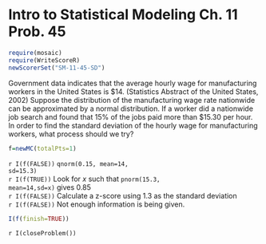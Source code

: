 Intro to Statistical Modeling Ch. 11 Prob. 45
========================================================
```r
require(mosaic)
require(WriteScoreR)
newScorerSet("SM-11-45-SD")
```
Government data indicates that the average hourly wage for manufacturing workers in the United States is $14. (Statistics Abstract of the United States, 2002) Suppose the distribution of the manufacturing wage rate nationwide can be approximated by a normal distribution. If a worker did a nationwide job search and found that 15% of the jobs paid more than $15.30 per hour.  In order to find the standard deviation of the hourly wage for manufacturing workers, what process should we try?
```r
f=newMC(totalPts=1)
```
`r I(f(FALSE))` <code>qnorm(0.15, mean=14, sd=15.3)</code>     
`r I(f(TRUE))` Look for $x$ such that <code>pnorm(15.3, mean=14,sd=x)</code> gives 0.85    
`r I(f(FALSE))` Calculate a z-score using 1.3 as the standard deviation    
`r I(f(FALSE))` Not enough information is being given.
```r
I(f(finish=TRUE))
```

`r I(closeProblem())`
